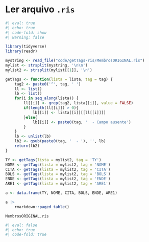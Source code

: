 
# Ler arquivo `.ris`


```r
#| eval: true
#| echo: true
#| code-fold: show
#| warning: false

library(tidyverse)
library(readr)

mystring <- read_file("code/getTags-ris/MembrosORIGINAL.ris")
mylist <- strsplit(mystring, '\n\n')
mylist2 <- strsplit(mylist[[1]], '\n')

getTags <- function(lista = lista, tag = tag) {
    tag2 <- paste0('^', tag, ' ')
    ll <- list()
    lb <- list()
    for(i in seq_along(lista)) {
        ll[[i]] <- grep(tag2, lista[[i]], value = FALSE)
        if(length(ll[[i]]) > 0){ 
            lb[[i]] <- lista[[i]][[ll[[i]]]]
        }else{ 
            lb[[i]] <- paste0(tag, '  - Campo ausente')
        }
    }
    lb <- unlist(lb)
    lb2 <- gsub(paste0(tag, '  - '), '', lb)
    return(lb2)
}

TY <- getTags(lista = mylist2, tag = 'TY')
NOME <- getTags(lista = mylist2, tag = 'NOME')
CITA <- getTags(lista = mylist2, tag = 'CITA')
BOLS <- getTags(lista = mylist2, tag = 'BOLS')
ENDE <- getTags(lista = mylist2, tag = 'ENDE')
ARE1 <- getTags(lista = mylist2, tag = 'ARE1')

a <- data.frame(TY, NOME, CITA, BOLS, ENDE, ARE1)

a |> 
    rmarkdown::paged_table()
```

`MembrosORIGINAL.ris`

```r
#| eval: false
#| echo: true
#| code-fold: true
```

